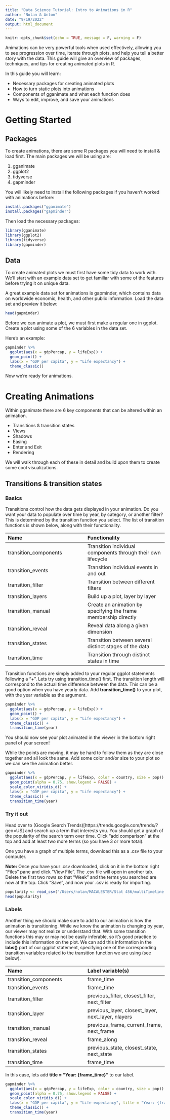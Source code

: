 ```yaml
---
title: "Data Science Tutorial: Intro to Animations in R"
author: "Nolan & Anton"
date: "9/19/2022"
output: html_document
---
```


```r
knitr::opts_chunk$set(echo = TRUE, message = F, warning = F)
```

Animations can be very powerful tools when used effectively, allowing you to see progression over time, iterate through plots, and help you tell a better story with the data. This guide will give an overview of packages, techniques, and tips for creating animated plots in R. 

In this guide you will learn:

- Necessary packages for creating animated plots
- How to turn static plots into animations
- Components of gganimate and what each function does
- Ways to edit, improve, and save your animations



# Getting Started

## Packages

To create animations, there are some R packages you will need to install & load first. The main packages we will be using are:

1. gganimate
2. ggplot2
3. tidyverse
4. gapminder

You will likely need to install the following packages if you haven't worked with animations before:

```r
install.packages("gganimate")
install.packages("gapminder")
```

Then load the necessary packages:

```r
library(gganimate)
library(ggplot2)
library(tidyverse)
library(gapminder)
```


## Data

To create animated plots we must first have some tidy data to work with. We'll start with an example data set to get familiar with some of the features before trying it on unique data.

A great example data set for animations is gapminder, which contains data on worldwide economic, health, and other public information. Load the data set and preview it below:

```r
head(gapminder)
```

Before we can animate a plot, we must first make a regular one in ggplot. Create a plot using some of the 6 variables in the data set.

Here's an example:

```r
gapminder %>% 
  ggplot(aes(x = gdpPercap, y = lifeExp)) +
  geom_point() +
  labs(x = "GDP per capita", y = "Life expectancy") +
  theme_classic()
```

Now we're ready for animations.


# Creating Animations

Within gganimate there are 6 key components that can be altered within an animation.

- Transitions & transition states
- Views
- Shadows
- Easing
- Enter and Exit
- Rendering

We will walk through each of these in detail and build upon them to create some cool visualizations.



## Transitions & transition states

### Basics

Transitions control how the data gets displayed in your animation. Do you want your data to populate over time by year, by category, or another filter? This is determined by the transition function you select. The list of transition functions is shown below, along with their functionality.

| Name        | Functionality |
|:-----------|:-----------|
| transition_components | Transition individual components through their own lifecycle |
| transition_events | Transition individual events in and out |
| transition_filter | Transition between different filters |
| transition_layers | Build up a plot, layer by layer |
| transition_manual | Create an animation by specifying the frame membership directly |
| transition_reveal| Reveal data along a given dimension | 
| transition_states | Transition between several distinct stages of the data |
| transition_time | Transition through distinct states in time |


Transition functions are simply added to your regular ggplot statements following a "+". Lets try using transition_time() first. The transition length will correspond to the actual time difference between the data. This can be a good option when you have yearly data. Add **transition_time()** to your plot, with the year variable as the argument.

```r
gapminder %>% 
  ggplot(aes(x = gdpPercap, y = lifeExp)) +
  geom_point() +
  labs(x = "GDP per capita", y = "Life expectancy") +
  theme_classic() +
  transition_time(year)
```

You should now see your plot animated in the viewer in the bottom right panel of your screen!

While the points are moving, it may be hard to follow them as they are close together and all look the same. Add some color and/or size to your plot so we can see the animation better.

```r
gapminder %>% 
  ggplot(aes(x = gdpPercap, y = lifeExp, color = country, size = pop)) +
  geom_point(alpha = 0.75, show.legend = FALSE) +
  scale_color_viridis_d() +
  labs(x = "GDP per capita", y = "Life expectancy") +
  theme_classic() +
  transition_time(year)
```


### Try it out

Head over to (Google Search Trends)[https://trends.google.com/trends/?geo=US] and search up a term that interests you. You should get a graph of the popularity of the search term over time. Click "add comparison" at the top and add at least two more terms (so you have 3 or more total).

One you have a graph of multiple terms, download this as a .csv file to your computer.

**Note:** Once you have your .csv downloaded, click on it in the bottom right "Files" pane and click "View File". The .csv file will open in another tab. Delete the first two rows so that "Week" and the terms you searched are now at the top. Click "Save", and now your .csv is ready for importing.

```r
popularity <- read_csv("/Users/nolan/MACALESTER/Stat 456/multiTimeline.csv")
head(popularity)
```



### Labels

Another thing we should make sure to add to our animation is how the animation is transitioning. While we know the animation is changing by year, our viewer may not realize or understand that. With some transition functions this may or may not be easily  inferable, so it's good practice to include this information on the plot. We can add this information in the **labs()** part of our ggplot statement, specifying one of the corresponding transition variables related to the transition function we are using (see below).

|Name |	Label variable(s) |
|:---------|:---------|
| transition_components |	frame_time |
| transition_events	| frame_time |
| transition_filter	| previous_filter, closest_filter, next_filter |
| transition_layer	| previous_layer, closest_layer, next_layer, nlayers |
| transition_manual	| previous_frame, current_frame, next_frame |
| transition_reveal	| frame_along |
| transition_states	| previous_state, closest_state, next_state |
| transition_time	| frame_time |

In this case, lets add **title = "Year: {frame_time}"** to our label.

```r
gapminder %>% 
  ggplot(aes(x = gdpPercap, y = lifeExp, color = country, size = pop)) +
  geom_point(alpha = 0.75, show.legend = FALSE) +
  scale_color_viridis_d() +
  labs(x = "GDP per capita", y = "Life expectancy", title = "Year: {frame_time}") +
  theme_classic() +
  transition_time(year)
```
